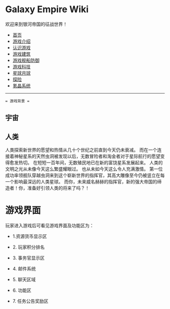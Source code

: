 = Galaxy Empire Wiki =
欢迎来到银河帝国的征战世界！

* [[/Users/Seuphoriak/vimwiki_html/index|首页]]
* [[游戏介绍]]
* [[认识游戏]]
* [[游戏建筑]]
* [[游戏舰船防御]]
* [[游戏科技]]
* [[星球月球]]
* [[探险]]
* [[氪晶系统]]

-----------------------
 = 游戏背景 =

== 宇宙==

{{{ class="brush:php"
宇宙到底有多远，这是个永恒的课题。未知的遥远星空，究竟又隐藏着怎样的世界？ 
无数个世纪以来，人们总是满怀着无法言喻的心情揣测这远方的彼岸，亦因沉醉于每一分好奇心的满足而孜孜不倦地探索头顶的星空。
当你仰望星罗棋布的夜空，是否眼神也曾因这壮丽美景而迷离，而生出探寻征服这广袤深邃银河世界的壮怀？
当你可以从飞船舷窗静静凝视太空，是否也会做到心中澎湃，而面上波澜不惊？
又或是心迷目眩，不知身在何处？⋯⋯
}}}

== 人类 ==
人类探索新世界的愿望和热情从几十个世纪之前直到今天仍未衰减。
而在一个连接着神秘星系的天然虫洞被发现以后，无数冒险者和淘金者对于星际航行的愿望变得愈发热切。 
在短短一百年间，无数殖民地已在新的富饶星系发展起来。
人类的文明之光从未像今天这么繁盛耀眼过。
也从未如今天这么令人充满激情。
第一位成功率领舰队穿越虫洞来到这个崭新世界的指挥官，其高大雕像至今仍被竖立在每一个影响最深远的人类星球。
而你，未来威名赫赫的指挥官，新的强大帝国的缔造者！你，准备好引领人类的将来了吗？！

= 游戏界面 =

玩家进入游戏后可看见游戏界面及功能区为：

* 1.资源货币显示区
{{{class: "brush:php"
玩家可以在当前区域查看该星球的资源和虚拟货币存量。
}}}
* 2. 玩家积分排名
{{{class: "brush:php"
玩家可以查看自己在游戏中的积分排名。
}}}

* 3. 事务官显示区
{{{class: "brush:php"
玩家可以查看当前激活的事务官和雇佣新的事务官。
}}}

* 4. 邮件系统
{{{class: "brush:php"
玩家通过查看邮件了解在游戏中的信息。
}}}

* 5. 聊天区域
{{{class: "brush:php"
玩家通过点击聊天区进入聊天窗口。
}}}

* 6. 功能区
{{{class: "brush:php"
汇集了大量在游戏中的功能，玩家可以查看各星球的状态、切换星系，查看舰队和航线，购买和管理仓库、游戏设置等。
}}}

* 7. 任务公告奖励区
{{{class: "brush:php"
玩家新手引导任务、游戏公告、游戏奖励入口。
}}}

